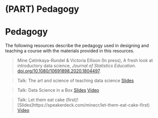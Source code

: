 # (PART) Pedagogy {-}

# Pedagogy {#pedagogy}

The following resources describe the pedagogy used in designing and teaching a course with the materials provided in this resources.

> Mine Çetinkaya-Rundel & Victoria Ellison (In press), A fresh look at introductory data science, *Journal of Statistics Education*. [doi.org/10.1080/10691898.2020.1804497](https://doi.org/10.1080/10691898.2020.1804497).

> Talk: The art and science of teaching data science [Slides](https://speakerdeck.com/minecr/the-art-and-science-of-teaching-data-science-university-of-glasgow)

> Talk: Data Science in a Box [Slides](https://speakerdeck.com/minecr/data-science-in-a-box) [Video](https://www.youtube.com/watch?v=tYGLYdeFJMc)

> Talk: Let them eat cake (first)! [Slides]https://speakerdeck.com/minecr/let-them-eat-cake-first) [Video](https://www.youtube.com/embed/RsVOrpXAPXo?start=1009)
